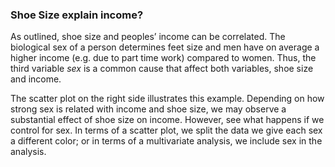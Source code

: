 ### Shoe Size explain income?

As outlined, shoe size and peoples' income can be correlated. The biological sex of a person determines feet size and men have on average a higher income (e.g. due to part time work) compared to women. Thus, the third variable *sex* is a common cause that affect both variables, shoe size and income. 

The scatter plot on the right side illustrates this example. Depending on how strong sex is related with income and shoe size, we may observe a substantial effect of shoe size on income. However, see what happens if we control for sex. In terms of a scatter plot, we split the data we give each sex a different color; or in terms of a multivariate analysis, we include sex in the analysis.
